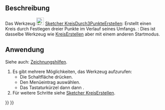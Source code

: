 <languages/>

{{Docnav/de
|[[Sketcher_CreateCircle/de|KreisErstellen]]
|[[Sketcher_CreateEllipseByCenter/de|EllipseDurchMittelpunktErstellen]]
|[[Sketcher_Workbench/de|Sketcher]]
|IconL=Sketcher_CreateCircle.svg
|IconR=Sketcher_CreateEllipseByCenter.svg
|IconC=Workbench_Sketcher.svg
}}

{{GuiCommand/de
|Name=Sketcher Create3PointCircle
|Name/de=Sketcher KreisDurch3PunkteErstellen
|MenuLocation=Skizze → Geometrien → Kreis durch 3 Punkte
|Workbenches=[[Sketcher_Workbench/de|Sketcher]]
|Shortcut={{KEY|G}} {{KEY|3}} {{KEY|C}}
|SeeAlso=[[Sketcher_CreateCircle/de|Sketcher KreisErstellen]]
}}

<span id="Description"></span>
==Beschreibung==

Das Werkzeug [[Image:Sketcher_Create3PointCircle.svg|24px]] [[Sketcher_Create3PointCircle/de|Sketcher KreisDurch3PunkteErstellen]]: Erstellt einen Kreis durch Festlegen dreier Punkte im Verlauf seines Umfangs. {{Version/de|1.0}}: Dies ist dasselbe Werkzeug wie [[Sketcher_CreateCircle/de|KreisErstellen]] aber mit einem anderen Startmodus.

<span id="Usage"></span>
==Anwendung==

Siehe auch: [[Sketcher_Workbench/de#Zeichnungshilfen|Zeichnungshilfen]].

# Es gibt mehrere Möglichkeiten, das Werkzeug aufzurufen:
#* Die Schaltfläche {{Button|[[Image:Sketcher_Create3PointCircle.svg|16px]] [[Sketcher_Create3PointCircle/de|Kreis durch 3 Punkte]]}} drücken.
#* Den Menüeintrag {{MenuCommand|Skizze → Geometrien → [[Image:Sketcher_Create3PointCircle.svg|16px]] Kreis durch 3 Punkte}} auswählen.
#* Das Tastaturkürzel {{KEY|G}} dann {{KEY|3}} dann {{KEY|C}}.
# Für weitere Schritte siehe [[Sketcher_CreateCircle/de#Anwendung|Sketcher KreisErstellen]].


{{Docnav/de
|[[Sketcher_CreateCircle/de|KreisErstellen]]
|[[Sketcher_CreateEllipseByCenter/de|EllipseDurchMittelpunktErstellen]]
|[[Sketcher_Workbench/de|Sketcher]]
|IconL=Sketcher_CreateCircle.svg
|IconR=Sketcher_CreateEllipseByCenter.svg
|IconC=Workbench_Sketcher.svg
}}

{{Sketcher_Tools_navi{{#translation:}}}}
{{Userdocnavi{{#translation:}}}}